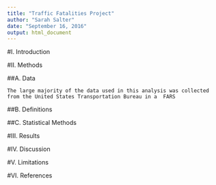 ```yaml
---
title: "Traffic Fatalities Project"
author: "Sarah Salter"
date: "September 16, 2016"
output: html_document
---
```


#I.  Introduction


#II.  Methods

##A.  Data
```
The large majority of the data used in this analysis was collected from the United States Transportation Bureau in a  FARS 
```

##B.  Definitions

##C.  Statistical Methods 


#III.  Results


#IV.  Discussion 


#V.  Limitations


#VI.  References 

